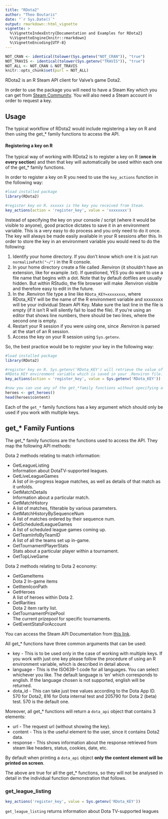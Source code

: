 ```yaml
---
title: "RDota2"
author: "Theo Boutaris"
date: "`r Sys.Date()`"
output: rmarkdown::html_vignette
vignette: >
  %\VignetteIndexEntry{Documentation and Examples for RDota2}
  %\VignetteEngine{knitr::rmarkdown}
  %\VignetteEncoding{UTF-8}
---
```


```r
NOT_CRAN <- identical(tolower(Sys.getenv("NOT_CRAN")), "true")
NOT_TRAVIS <- identical(tolower(Sys.getenv("TRAVIS")), "true")
NOT_ALL <- NOT_CRAN & NOT_TRAVIS
knitr::opts_chunk$set(purl = NOT_ALL)
```

RDota2 is an R Steam API client for Valve's game Dota2. 

In order to use the package you will need to have a Steam Key which you can get from [Steam Community](https://steamcommunity.com/login/home/?goto=%2Fdev%2Fapikey). You will also need a Steam account in order to request a key.

## Usage

The typical workflow of RDota2 would include registering a key on R and then using the get_* family functions to access the API.

#### Registering a key on R

The typical way of working with RDota2 is to register a key on R (**once in every section**) and then that key will automatically be used within each one of the get_* family functions.

In order to register a key on R you need to use the `key_actions` function in the following way:

```R
#load installed package 
library(RDota2)

#register key on R. xxxxxx is the key you received from Steam.
key_actions(action = 'register_key', value = 'xxxxxxxx')
```

Instead of specifying the key on your console / script (where it would be visible to anyone), good practice dictates to save it in an environment variable. This is a very easy to do process and you only need to do it once. The key will always be made easily available in your R sessions after this. In order to store the key in an environment variable you would need to do the following: 

1. Identify your home directory. If you don't know which one it is just run `normalizePath("~/")` in the R console. 
2. In your home directory create a file called .Renviron (it shouldn't have an extension, like for example .txt). If questioned, YES you do want to use a file name that begins with a dot. Note that by default dotfiles are usually hidden. But within RStudio, the file browser will make .Renviron visible and therefore easy to edit in the future.
3. In the .Renviron file type a line like `RDota_KEY=xxxxxxxx`, where RDota_KEY will be the name of the R environment variable and xxxxxxxx will be your individual Steam API Key. Make sure the last line in the file is empty (if it isn’t R will silently fail to load the file). If you’re using an editor that shows line numbers, there should be two lines, where the second one is empty.
4. Restart your R session if you were using one, since .Renviron is parsed at the start of an R session.
5. Access the key on your R session using `Sys.getenv`.

So, the best practice would be to register your key in the following way:

```R
#load installed package 
library(RDota2)

#register key on R. Sys.getenv('RDota_KEY') will retrieve the value of the  
#RDota_KEY environment variable which is saved in your .Renviron file.
key_actions(action = 'register_key', value = Sys.getenv('RDota_KEY'))

#now you can use any of the get_*family functions without specifying a key e.g.
heroes <- get_heroes()
head(heroes$content)
```

Each of the `get_*` family functions has a key argument which should only be used if you work with multiple keys. 

## get_* Family Funtions

The get_* family functions are the functions used to access the API. They map the following API methods:

Dota 2 methods relating to match information:

* GetLeagueListing    
  Information about DotaTV-supported leagues.
* GetLiveLeagueGames    
  A list of in-progress league matches, as well as details of that match as it unfolds.
* GetMatchDetails    
  Information about a particular match.
* GetMatchHistory    
  A list of matches, filterable by various parameters.
* GetMatchHistoryBySequenceNum     
  A list of matches ordered by their sequence num.
* GetScheduledLeagueGames     
  A list of scheduled league games coming up.
* GetTeamInfoByTeamID     
  A list of all the teams set up in-game.
* GetTournamentPlayerStats     
  Stats about a particular player within a tournament.
* GetTopLiveGame     

Dota 2 methods relating to Dota 2 economy:

* GetGameItems     
  Dota 2 In-game items
* GetItemIconPath     
* GetHeroes     
  A list of heroes within Dota 2.
* GetRarities     
  Dota 2 item rarity list.
* GetTournamentPrizePool      
  The current prizepool for specific tournaments.
* GetEventStatsForAccount     

You can access the Steam API Documentation from [this link](https://wiki.teamfortress.com/wiki/WebAPI).

All get_* functions have three common arguments that can be used:

* key - This is to be used only in the case of working with multiple keys. If you work with just one key please 
  follow the procedure of using an R environment variable, which is described in detail above.
* language - This is the ISO639-1 code for all languages. You can select whichever you like. The default language is
  'en' which corresponds to english. If the language chosen is not supported, english will be returned.
* dota_id - This can take just tree values according to the Dota App ID. 570 for Dota2, 816 for Dota internal test and
  205790 for Dota 2 (beta) test. 570 is the default one.

Moreover, all get_* functions will return a `dota_api` object that contains 3 elements:

* url - The request url (without showing the key).
* content - This is the useful element to the user, since it contains Dota2 data.
* response - This shows information about the response retrieved from steam like headers, status, cookies, date, etc. 

By default when printing a `dota_api` object **only the content element will be printed on screen**.

The above are true for all the get_* functions, so they will not be analysed in detail in the individual function 
demonstration that follows.

### get_league_listing 
```R
key_actions('register_key', value = Sys.getenv('RDota_KEY'))
```
`get_league_listing` returns information about Dota TV-supported leagues 







